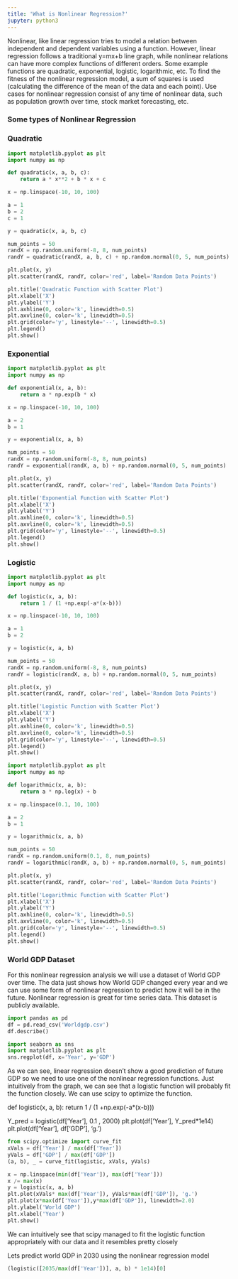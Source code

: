 ```yaml
---
title: 'What is Nonlinear Regression?'
jupyter: python3
---
```


Nonlinear, like linear regression tries to model a relation between independent and dependent variables using a function. However, linear regression follows a traditional y=mx+b line graph, while nonlinear relations can have more complex functions of different orders. Some example functions are quadratic, exponential, logistic, logarithmic, etc. To find the fitness of the nonlinear regression model, a sum of squares is used (calculating the difference of the mean of the data and each point). Use cases for nonlinear regression consist of any time of nonlinear data, such as population growth over time, stock market forecasting, etc. 


### Some types of Nonlinear Regression ###

### Quadratic ###

```python
import matplotlib.pyplot as plt
import numpy as np

def quadratic(x, a, b, c):
    return a * x**2 + b * x + c

x = np.linspace(-10, 10, 100)

a = 1
b = 2
c = 1

y = quadratic(x, a, b, c)

num_points = 50
randX = np.random.uniform(-8, 8, num_points)
randY = quadratic(randX, a, b, c) + np.random.normal(0, 5, num_points)

plt.plot(x, y)
plt.scatter(randX, randY, color='red', label='Random Data Points')

plt.title('Quadratic Function with Scatter Plot')
plt.xlabel('X')
plt.ylabel('Y')
plt.axhline(0, color='k', linewidth=0.5)
plt.axvline(0, color='k', linewidth=0.5)
plt.grid(color='y', linestyle='--', linewidth=0.5)
plt.legend()
plt.show()
```

### Exponential ####

```python
import matplotlib.pyplot as plt
import numpy as np

def exponential(x, a, b):
    return a * np.exp(b * x)

x = np.linspace(-10, 10, 100)

a = 2
b = 1

y = exponential(x, a, b)

num_points = 50
randX = np.random.uniform(-8, 8, num_points)
randY = exponential(randX, a, b) + np.random.normal(0, 5, num_points)

plt.plot(x, y)
plt.scatter(randX, randY, color='red', label='Random Data Points')

plt.title('Exponential Function with Scatter Plot')
plt.xlabel('X')
plt.ylabel('Y')
plt.axhline(0, color='k', linewidth=0.5)
plt.axvline(0, color='k', linewidth=0.5)
plt.grid(color='y', linestyle='--', linewidth=0.5)
plt.legend()
plt.show()
```

### Logistic ###

```python
import matplotlib.pyplot as plt
import numpy as np

def logistic(x, a, b):
    return 1 / (1 +np.exp(-a*(x-b)))

x = np.linspace(-10, 10, 100)

a = 1
b = 2

y = logistic(x, a, b)

num_points = 50
randX = np.random.uniform(-8, 8, num_points)
randY = logistic(randX, a, b) + np.random.normal(0, 5, num_points)

plt.plot(x, y)
plt.scatter(randX, randY, color='red', label='Random Data Points')

plt.title('Logistic Function with Scatter Plot')
plt.xlabel('X')
plt.ylabel('Y')
plt.axhline(0, color='k', linewidth=0.5)
plt.axvline(0, color='k', linewidth=0.5)
plt.grid(color='y', linestyle='--', linewidth=0.5)
plt.legend()
plt.show()
```

```python
import matplotlib.pyplot as plt
import numpy as np

def logarithmic(x, a, b):
    return a * np.log(x) + b

x = np.linspace(0.1, 10, 100)

a = 2
b = 1

y = logarithmic(x, a, b)

num_points = 50
randX = np.random.uniform(0.1, 8, num_points)
randY = logarithmic(randX, a, b) + np.random.normal(0, 5, num_points)

plt.plot(x, y)
plt.scatter(randX, randY, color='red', label='Random Data Points')

plt.title('Logarithmic Function with Scatter Plot')
plt.xlabel('X')
plt.ylabel('Y')
plt.axhline(0, color='k', linewidth=0.5)
plt.axvline(0, color='k', linewidth=0.5)
plt.grid(color='y', linestyle='--', linewidth=0.5)
plt.legend()
plt.show()
```

### World GDP Dataset ###
For this nonlinear regression analysis we will use a dataset of World GDP over time. The data just shows how World GDP changed every year and we can use some form of nonlinear regression to predict how it will be in the future. Nonlinear regression is great for time series data. This dataset is publicly available.

```python
import pandas as pd
df = pd.read_csv('Worldgdp.csv')
df.describe()
```

```python
import seaborn as sns
import matplotlib.pyplot as plt
sns.regplot(df, x='Year', y='GDP')
```

As we can see, linear regression doesn't show a good prediction of future GDP so we need to use one of the nonlinear regression functions. Just intuitively from the graph, we can see that a logistic function will probably fit the function closely. We can use scipy to optimize the function.

def logistic(x, a, b):
    return 1 / (1 +np.exp(-a*(x-b)))

Y_pred = logistic(df['Year'], 0.1 , 2000)
plt.plot(df['Year'], Y_pred*1e14)
plt.plot(df['Year'], df['GDP'], 'g.')

```python
from scipy.optimize import curve_fit
xVals = df['Year'] / max(df['Year'])
yVals = df['GDP'] / max(df['GDP'])
(a, b), _ = curve_fit(logistic, xVals, yVals)
```

```python
x = np.linspace(min(df['Year']), max(df['Year']))
x /= max(x)
y = logistic(x, a, b)
plt.plot(xVals* max(df['Year']), yVals*max(df['GDP']), 'g.')
plt.plot(x*max(df['Year']),y*max(df['GDP']), linewidth=2.0)
plt.ylabel('World GDP')
plt.xlabel('Year')
plt.show()
```

We can intuitively see that scipy managed to fit the logistic function appropriately with our data and it resembles pretty closely

Lets predict world GDP in 2030 using the nonlinear regression model

```python
(logistic([2035/max(df['Year'])], a, b) * 1e14)[0]
```


